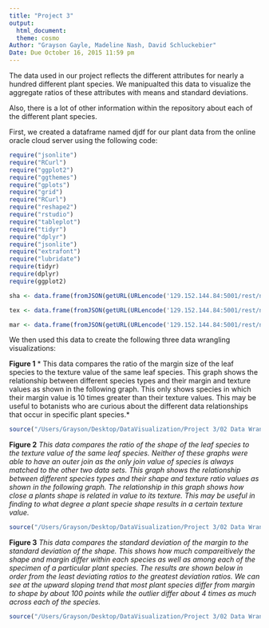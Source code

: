 ```yaml
---
title: "Project 3"
output: 
  html_document:
  theme: cosmo
Author: "Grayson Gayle, Madeline Nash, David Schluckebier"
Date: Due October 16, 2015 11:59 pm
---
```

  The data used in our project reflects the different attributes for nearly a hundred different plant species. We manipualted this data to visualize the aggregate ratios of these attributes with means and standard deviations.
  
Also, there is a lot of other information within the repository about each of the different plant species.

First, we created a dataframe named djdf for our plant data from the online oracle cloud server using the following code:
  
  ```r

require("jsonlite")
require("RCurl")
require("ggplot2")
require("ggthemes")
require("gplots")
require("grid")
require("RCurl")
require("reshape2")
require("rstudio")
require("tableplot")
require("tidyr")
require("dplyr")
require("jsonlite")
require("extrafont")
require("lubridate")
require(tidyr)
require(dplyr)
require(ggplot2)

sha <- data.frame(fromJSON(getURL(URLencode('129.152.144.84:5001/rest/native/?query="select * from data_sha"'),httpheader=c(DB='jdbc:oracle:thin:@129.152.144.84:1521/PDBF15DV.usuniversi01134.oraclecloud.internal', USER='cs329e_gmg954', PASS='orcl_gmg954', MODE='native_mode', MODEL='model', returnDimensions = 'False', returnFor = 'JSON'), verbose = TRUE), ))

tex <- data.frame(fromJSON(getURL(URLencode('129.152.144.84:5001/rest/native/?query="select * from data_tex"'),httpheader=c(DB='jdbc:oracle:thin:@129.152.144.84:1521/PDBF15DV.usuniversi01134.oraclecloud.internal', USER='cs329e_gmg954', PASS='orcl_gmg954', MODE='native_mode', MODEL='model', returnDimensions = 'False', returnFor = 'JSON'), verbose = TRUE), ))

mar <- data.frame(fromJSON(getURL(URLencode('129.152.144.84:5001/rest/native/?query="select * from data_mar"'),httpheader=c(DB='jdbc:oracle:thin:@129.152.144.84:1521/PDBF15DV.usuniversi01134.oraclecloud.internal', USER='cs329e_gmg954', PASS='orcl_gmg954', MODE='native_mode', MODEL='model', returnDimensions = 'False', returnFor = 'JSON'), verbose = TRUE), ))

```


We then used this data to create the following three data wrangling visualizations:
  
  
**Figure 1**
* This data compares the ratio of the margin size of the leaf species to the texture value of the same leaf species.  This graph shows the relationship between different species types and their margin and texture values as shown in the following graph.  This only shows species in which their margin value is 10 times greater than their texture values.  This may be useful to botanists who are curious about the different data relationships that occur in specific plant species.*
```r
source("/Users/Grayson/Desktop/DataVisualization/Project 3/02 Data Wrangling/Wrangle1.R", echo = TRUE)
```

**Figure 2**
  *This data compares the ratio of the shape of the leaf species to the texture value of the same leaf species.  Neither of these graphs were able to have an outer join as the only join value of species is always matched to the other two data sets.  This graph shows the relationship between different species types and their shape and texture ratio values as shown in the following graph.  The relationship in this graph shows how close a plants shape is related in value to its texture. This may be useful in finding to what degree a plant specie shape results in a certain texture value.*
```r
source("/Users/Grayson/Desktop/DataVisualization/Project 3/02 Data Wrangling/Wrangle2.R", echo = TRUE)
```

**Figure 3**
  *This data compares the standard deviation of the margin to the standard deviation of the shape.  This shows how much compareitively the shape and margin differ within each species as well as among each of the specimen of a particular plant species.  The results are shown below in order from the least deviating ratios to the greatest deviation ratios.  We can see at the upward sloping trend that most plant species differ from margin to shape by about 100 points while the outlier differ about 4 times as much across each of the species.*  
```r
source("/Users/Grayson/Desktop/DataVisualization/Project 3/02 Data Wrangling/Wrangle3.R", echo = TRUE)
```